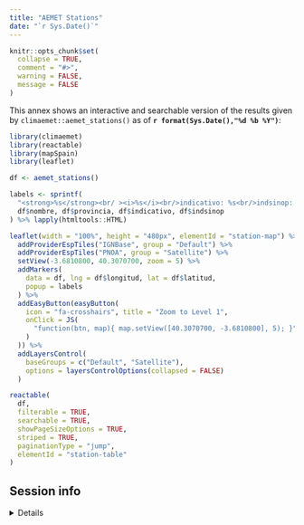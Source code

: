 ```yaml
---
title: "AEMET Stations"
date: "`r Sys.Date()`"
---
```


```r
knitr::opts_chunk$set(
  collapse = TRUE,
  comment = "#>",
  warning = FALSE,
  message = FALSE
)
```

This annex shows an interactive and searchable version of the results given by
`climaemet::aemet_stations()` as of **`r format(Sys.Date(),"%d %b %Y")`**:

```r
library(climaemet)
library(reactable)
library(mapSpain)
library(leaflet)

df <- aemet_stations()

labels <- sprintf(
  "<strong>%s</strong><br/ ><i>%s</i><br/>indicativo: %s<br/>indsinop: %s",
  df$nombre, df$provincia, df$indicativo, df$indsinop
) %>% lapply(htmltools::HTML)

leaflet(width = "100%", height = "480px", elementId = "station-map") %>%
  addProviderEspTiles("IGNBase", group = "Default") %>%
  addProviderEspTiles("PNOA", group = "Satellite") %>%
  setView(-3.6810800, 40.3070700, zoom = 5) %>%
  addMarkers(
    data = df, lng = df$longitud, lat = df$latitud,
    popup = labels
  ) %>%
  addEasyButton(easyButton(
    icon = "fa-crosshairs", title = "Zoom to Level 1",
    onClick = JS(
      "function(btn, map){ map.setView([40.3070700, -3.6810800], 5); }"
    )
  )) %>%
  addLayersControl(
    baseGroups = c("Default", "Satellite"),
    options = layersControlOptions(collapsed = FALSE)
  )
```

```r
reactable(
  df,
  filterable = TRUE,
  searchable = TRUE,
  showPageSizeOptions = TRUE,
  striped = TRUE,
  paginationType = "jump",
  elementId = "station-table"
)
```


## Session info

<details>
  <summary>Details</summary>
```r
if (!require("sessioninfo")) {
  install.packages("sessioninfo")
}
sessioninfo::session_info()
```
</details>

